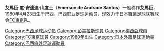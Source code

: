 {{Football player infobox
| playername          = 艾馬臣
| image               = [[File:Emerson_de_Andrade_Santos_2008.jpg|170px]]
| fullname            = Emerson de Andrade Santos
| nickname            = 
| dateofbirth         = {{birth date and age|1980|4|23}}
| cityofbirth         =
| countryofbirth      = [[巴西|巴西]] 
| height              = {{height|m=1.72}}
| currentclub         = [[FC東京|FC東京]]
| clubnumber          = 15
| position            = [[中場|中場]]
| youthyears          = 1996-1998
| youthclubs          = [[彭美拉斯|彭美拉斯]]
| years               = 1999-2001<br>2002<br>2003<br>2003-2004<br>2005<br>2005<br>2006<br>2006<br>2007<br>2007<br>2008-present
| clubs               = [[彭美拉斯|彭美拉斯]]<br>{{tsl|en|Sociedade Esportiva e Recreativa Caxias do Sul||南卡希亞斯}}<br>{{tsl|en|Rio Branco Atlético Clube||里奧布朗}}<br>[[彭美拉斯|彭美拉斯]]<br>{{tsl|en|Atlético Clube Juventus||Juventus}}<br>{{tsl|en|Clube do Remo||雷蒙}}<br>[[聖賓圖體育會|聖賓度]]<br>[[邦迪比達|邦迪比達]]<br>[[皇家梅西亞|梅西亞]]<br>[[伊拿克里斯足球會|伊拉克里斯]]<br>[[FC東京|FC東京]]
| caps(goals)         = <br><br><br><br><br><br><br><br><br><br>{{0}}{{0}}2 {{0}}{{0}}(1)
| nationalyears       = 
| nationalteam        = 
| nationalcaps(goals) = 
| pcupdate            = [[27_April|27 April]] 2008 
| ntupdate            =  
}}

'''艾馬臣·度·安達迪·山度士'''（'''Emerson de Andrade Santos'''）一般称作'''艾馬臣'''，1980年4月23日生于[[巴西|巴西]]，[[巴西|巴西]]职业足球运动员，现效力于[[日本職業足球联赛|日本職業足球联赛]]球会[[FC東京|FC東京]]队。

{{DEFAULTSORT:Emerson}}
[[Category:巴西足球运动员|Category:巴西足球运动员]]
[[Category:彭美拉斯球員|Category:彭美拉斯球員]]
[[Category:梅西亞球員|Category:梅西亞球員]]
[[Category:FC東京球員|Category:FC東京球員]]
[[Category:1980年出生|Category:1980年出生]]
[[Category:日本外籍足球運動員|Category:日本外籍足球運動員]]
[[Category:巴西旅外足球運動員|Category:巴西旅外足球運動員]]